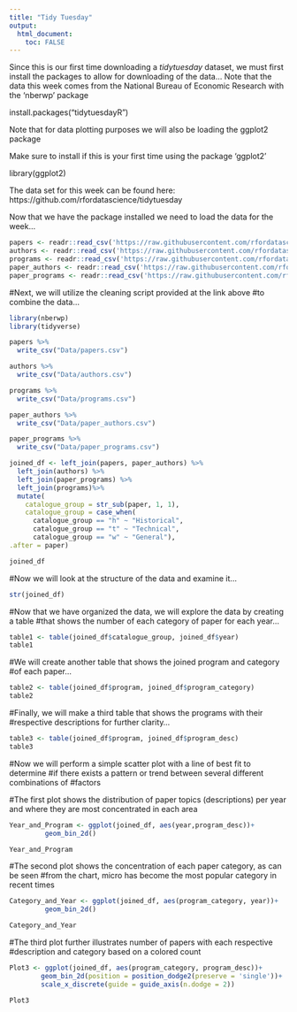 ```yaml
---
title: "Tidy Tuesday"
output: 
  html_document:
    toc: FALSE
---
```


Since this is our first time downloading a *tidytuesday* dataset, we must first 
install the packages to allow for downloading of the data...
Note that the data this week comes from the National Bureau of Economic Research with the 'nberwp' package

install.packages("tidytuesdayR")

Note that for data plotting purposes we will also be loading the ggplot2 package

Make sure to install if this is your first time using the package 'ggplot2'

library(ggplot2)

The data set for this week can be found here:
https://github.com/rfordatascience/tidytuesday

Now that we have the package installed we need to load the data for the week...

```r
papers <- readr::read_csv('https://raw.githubusercontent.com/rfordatascience/tidytuesday/master/data/2021/2021-09-28/papers.csv')
authors <- readr::read_csv('https://raw.githubusercontent.com/rfordatascience/tidytuesday/master/data/2021/2021-09-28/authors.csv')
programs <- readr::read_csv('https://raw.githubusercontent.com/rfordatascience/tidytuesday/master/data/2021/2021-09-28/programs.csv')
paper_authors <- readr::read_csv('https://raw.githubusercontent.com/rfordatascience/tidytuesday/master/data/2021/2021-09-28/paper_authors.csv')
paper_programs <- readr::read_csv('https://raw.githubusercontent.com/rfordatascience/tidytuesday/master/data/2021/2021-09-28/paper_programs.csv')
```
#Next, we will utilize the cleaning script provided at the link above
#to combine the data...

```r
library(nberwp)
library(tidyverse)

papers %>% 
  write_csv("Data/papers.csv")

authors %>% 
  write_csv("Data/authors.csv")

programs %>% 
  write_csv("Data/programs.csv")

paper_authors %>% 
  write_csv("Data/paper_authors.csv")

paper_programs %>% 
  write_csv("Data/paper_programs.csv")

joined_df <- left_join(papers, paper_authors) %>% 
  left_join(authors) %>% 
  left_join(paper_programs) %>% 
  left_join(programs)%>% 
  mutate(
    catalogue_group = str_sub(paper, 1, 1),
    catalogue_group = case_when(
      catalogue_group == "h" ~ "Historical",
      catalogue_group == "t" ~ "Technical",
      catalogue_group == "w" ~ "General"),
.after = paper) 

joined_df
```

#Now we will look at the structure of the data and examine it...

```r
str(joined_df)
```

#Now that we have organized the data, we will explore the data by creating a table
#that shows the number of each category of paper for each year...

```r
table1 <- table(joined_df$catalogue_group, joined_df$year)
table1
```

#We will create another table that shows the joined program and category 
#of each paper...
```r
table2 <- table(joined_df$program, joined_df$program_category)
table2
```

#Finally, we will make a third table that shows the programs with their 
#respective descriptions for further clarity...

```r
table3 <- table(joined_df$program, joined_df$program_desc)
table3
```

#Now we will perform a simple scatter plot with a line of best fit to determine 
#if there exists a pattern or trend between several different combinations of 
#factors

#The first plot shows the distribution of paper topics (descriptions) per year and where they are most concentrated in each area
```r

Year_and_Program <- ggplot(joined_df, aes(year,program_desc))+
         geom_bin_2d()

Year_and_Program
```

#The second plot shows the concentration of each paper category, as can be seen 
#from the chart, micro has become the most popular category in recent times

```r
Category_and_Year <- ggplot(joined_df, aes(program_category, year))+
         geom_bin_2d()

Category_and_Year
```


#The third plot further illustrates number of papers with each respective 
#description and category based on a colored count

```r
Plot3 <- ggplot(joined_df, aes(program_category, program_desc))+
        geom_bin_2d(position = position_dodge2(preserve = 'single'))+
        scale_x_discrete(guide = guide_axis(n.dodge = 2))

Plot3
```